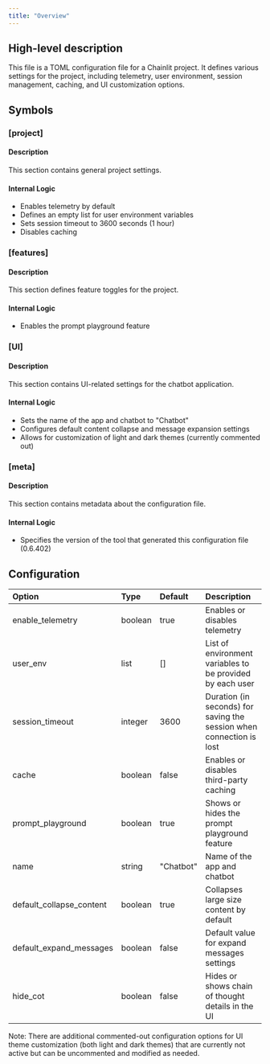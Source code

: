 ```yaml
---
title: "Overview"
---
```


## High-level description
This file is a TOML configuration file for a Chainlit project. It defines various settings for the project, including telemetry, user environment, session management, caching, and UI customization options.

## Symbols

### [project]
#### Description
This section contains general project settings.

#### Internal Logic
- Enables telemetry by default
- Defines an empty list for user environment variables
- Sets session timeout to 3600 seconds (1 hour)
- Disables caching

### [features]
#### Description
This section defines feature toggles for the project.

#### Internal Logic
- Enables the prompt playground feature

### [UI]
#### Description
This section contains UI-related settings for the chatbot application.

#### Internal Logic
- Sets the name of the app and chatbot to "Chatbot"
- Configures default content collapse and message expansion settings
- Allows for customization of light and dark themes (currently commented out)

### [meta]
#### Description
This section contains metadata about the configuration file.

#### Internal Logic
- Specifies the version of the tool that generated this configuration file (0.6.402)

## Configuration
| Option | Type | Default | Description |
|:-------|:-----|:--------|:------------|
| enable_telemetry | boolean | true | Enables or disables telemetry |
| user_env | list | [] | List of environment variables to be provided by each user |
| session_timeout | integer | 3600 | Duration (in seconds) for saving the session when connection is lost |
| cache | boolean | false | Enables or disables third-party caching |
| prompt_playground | boolean | true | Shows or hides the prompt playground feature |
| name | string | "Chatbot" | Name of the app and chatbot |
| default_collapse_content | boolean | true | Collapses large size content by default |
| default_expand_messages | boolean | false | Default value for expand messages settings |
| hide_cot | boolean | false | Hides or shows chain of thought details in the UI |

Note: There are additional commented-out configuration options for UI theme customization (both light and dark themes) that are currently not active but can be uncommented and modified as needed.